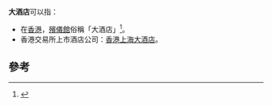 '''大酒店'''可以指：
*在[[香港|香港]]，[[香港殯儀|殯儀館]]俗稱「大酒店」<ref>{{cite news|url=https://www.hk01.com/社會新聞/22004/神秘殯儀業-生意額年逾20億-窺看-大酒店-與長生店的生態|title=【神秘殯儀業】生意額年逾20億　窺看「大酒店」與長生店的生態|date=2016-05-21|publisher=[[香港01|香港01]]|accessdate=2021-09-02|archive-date=2019-05-08|archive-url=https://web.archive.org/web/20190508165617/https://www.hk01.com/%E7%A4%BE%E6%9C%83%E6%96%B0%E8%81%9E/22004/%E7%A5%9E%E7%A7%98%E6%AE%AF%E5%84%80%E6%A5%AD-%E7%94%9F%E6%84%8F%E9%A1%8D%E5%B9%B4%E9%80%BE20%E5%84%84-%E7%AA%BA%E7%9C%8B-%E5%A4%A7%E9%85%92%E5%BA%97-%E8%88%87%E9%95%B7%E7%94%9F%E5%BA%97%E7%9A%84%E7%94%9F%E6%85%8B|dead-url=no}}</ref>。
*香港交易所上市酒店公司：[[香港上海大酒店|香港上海大酒店]]。

== 參考 ==
{{Reflist}}

{{disambig}}